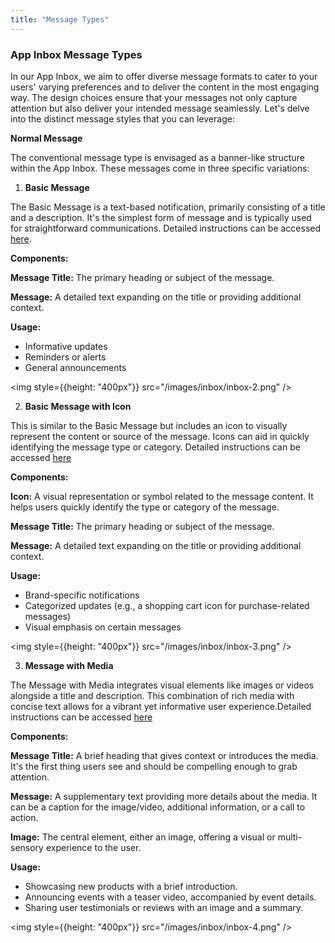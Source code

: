 ```yaml
---
title: "Message Types"
---
```


### App Inbox Message Types

In our App Inbox, we aim to offer diverse message formats to cater to your users' varying preferences and to deliver the content in the most engaging way. The design choices ensure that your messages not only capture attention but also deliver your intended message seamlessly. Let's delve into the distinct message styles that you can leverage:

**Normal Message**

The conventional message type is envisaged as a banner-like structure within the App Inbox. These messages come in three specific variations:

1. **Basic Message**

The Basic Message is a text-based notification, primarily consisting of a title and a description. It's the simplest form of message and is typically used for straightforward communications. Detailed instructions can be accessed [here](/engagement/inbox/inbox-basic-message).

**Components:**

**Message Title:** The primary heading or subject of the message.

**Message:** A detailed text expanding on the title or providing additional context.

**Usage:**

- Informative updates
- Reminders or alerts
- General announcements

<img style={{height: "400px"}} src="/images/inbox/inbox-2.png" />

2. **Basic Message with Icon**

This is similar to the Basic Message but includes an icon to visually represent the content or source of the message. Icons can aid in quickly identifying the message type or category. Detailed instructions can be accessed [here](/engagement/inbox/inbox-basic-message-icon)

**Components:**

**Icon:** A visual representation or symbol related to the message content. It helps users quickly identify the type or category of the message.

**Message Title:** The primary heading or subject of the message.

**Message:** A detailed text expanding on the title or providing additional context.

**Usage:**

- Brand-specific notifications
- Categorized updates (e.g., a shopping cart icon for purchase-related messages)
- Visual emphasis on certain messages

<img style={{height: "400px"}} src="/images/inbox/inbox-3.png" />

3. **Message with Media**

The Message with Media integrates visual elements like images or videos alongside a title and description. This combination of rich media with concise text allows for a vibrant yet informative user experience.Detailed instructions can be accessed [here](/engagement/inbox/inbox-message-with-media)

**Components:**

**Message Title:** A brief heading that gives context or introduces the media. It's the first thing users see and should be compelling enough to grab attention.

**Message:** A supplementary text providing more details about the media. It can be a caption for the image/video, additional information, or a call to action.

**Image:** The central element, either an image, offering a visual or multi-sensory experience to the user.

**Usage:**

- Showcasing new products with a brief introduction.
- Announcing events with a teaser video, accompanied by event details.
- Sharing user testimonials or reviews with an image and a summary.

<img style={{height: "400px"}} src="/images/inbox/inbox-4.png" />


